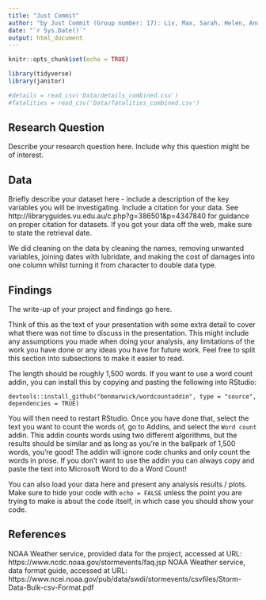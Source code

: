 ```yaml
---
title: "Just Commit"
author: "by Just Commit (Group number: 17): Liv, Max, Sarah, Helen, Andrew, & Adam"
date: "`r Sys.Date()`"
output: html_document
---
```


```r
knitr::opts_chunk$set(echo = TRUE)
```


```r
library(tidyverse)
library(janitor)


```


```r

#details = read_csv('Data/details_combined.csv')
#fatalities = read_csv('Data/fatalities_combined.csv')

```


## Research Question

Describe your research question here. Include why this question might be of interest. 





## Data

Briefly describe your dataset here - include a description of the key variables you will be investigating. 
Include a citation for your data. 
See http://libraryguides.vu.edu.au/c.php?g=386501&p=4347840 for guidance on proper citation for datasets. 
If you got your data off the web, make sure to state the retrieval date.

We did cleaning on the data by cleaning the names, removing unwanted variables, joining dates with lubridate, and making the cost of damages into one column whilst turning it from character to double data type.




## Findings

The write-up of your project and findings go here. 

Think of this as the text of your presentation with some extra detail to cover what there was not time to discuss in the presentation. This might include any assumptions you made when doing your analysis, any limitations of the work you have done or any ideas you have for future work. Feel free to split this section into subsections to make it easier to read. 

The length should be roughly 1,500 words. 
If you want to use a word count addin, you can install this by copying and pasting the following into RStudio:

`devtools::install_github("benmarwick/wordcountaddin", type = "source", dependencies = TRUE)`

You will then need to restart RStudio. Once you have done that, select the text you want to count the words of, go to Addins, and select the `Word count` addin.
This addin counts words using two different algorithms, but the results should be similar and as long as you're in the ballpark of 1,500 words, you're good! 
The addin will ignore code chunks and only count the words in prose. If you don't want to use the addin you can always copy and paste the text into Microsoft Word to do a Word Count!

You can also load your data here and present any analysis results / plots.
Make sure to hide your code with  `echo = FALSE` unless the point you are trying to make is about the code itself, in which case you should show your code.





## References

NOAA Weather service, provided data for the project, accessed at URL: https://www.ncdc.noaa.gov/stormevents/faq.jsp
NOAA Weather service, data format guide, accessed at URL: https://www.ncei.noaa.gov/pub/data/swdi/stormevents/csvfiles/Storm-Data-Bulk-csv-Format.pdf


